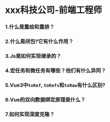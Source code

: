 # xxx科技公司-前端工程师

### 1.什么是重绘和重排？

### 2.什么是闭包?它有什么作用？

### 3.Js是如何实现继承的？

### 4.宏任务和微任务有哪些？他们有什么异同？

### 5.Vue3中`toRef`, `toRefs`和`toRaw`有什么区别?

### 6.Vue的双向数据绑定原理是什么？

### 7.如何实现深度克隆？